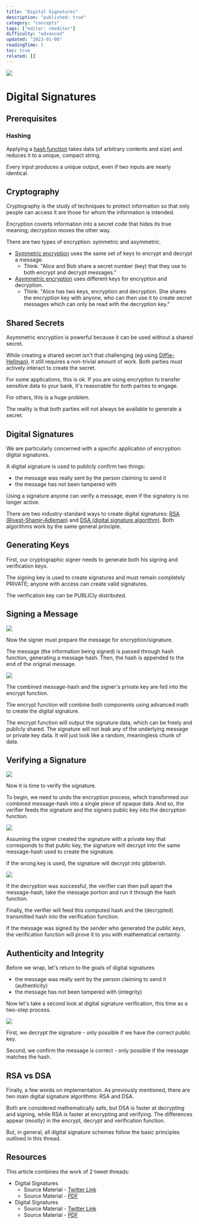 ```yaml
---
title: "Digital Signatures"
description: "published: true"
category: "concepts"
tags: ["editor: ckeditor"]
difficulty: "advanced"
updated: "2023-01-08"
readingTime: 5
toc: true
related: []
---
```


![](/images/digital-signatures-1.jpeg)

# Digital Signatures

## Prerequisites

### Hashing

Applying a [hash function](https://inevitableeth.com/home/concepts/hash) takes data (of arbitrary contents and size) and reduces it to a unique, compact string. 

Every input produces a unique output, even if two inputs are nearly identical.

## Cryptography

Cryptography is the study of techniques to protect information so that only people can access it are those for whom the information is intended. 

Encryption coverts information into a secret code that hides its true meaning; decryption moves the other way.

There are two types of encryption: symmetric and asymmetric. 

*   [Symmetric encryption](https://en.wikipedia.org/wiki/Symmetric-key_algorithm) uses the same set of keys to encrypt and decrypt a message.
    *   Think: "Alice and Bob share a secret number (key) that they use to both encrypt and decrypt messages."
*   [Asymmetric encryption](https://en.wikipedia.org/wiki/Public-key_cryptography) uses different keys for encryption and decryption.
    *   Think: "Alice has two keys, encryption and decryption. She shares the encryption key with anyone, who can then use it to create secret messages which can only be read with the decryption key."

## Shared Secrets

Asymmetric encryption is powerful because it can be used without a shared secret. 

While creating a shared secret isn't that challenging (eg using [Diffie-Hellman](https://en.wikipedia.org/wiki/Diffie%E2%80%93Hellman_key_exchange)), it still requires a non-trivial amount of work. Both parties must actively interact to create the secret.

For some applications, this is ok. If you are using encryption to transfer sensitive data to your bank, it's reasonable for both parties to engage. 

For others, this is a huge problem. 

The reality is that both parties will not always be available to generate a secret.

## Digital Signatures

We are particularly concerned with a specific application of encryption: digital signatures. 

A digital signature is used to publicly confirm two things: 

*   the message was really sent by the person claiming to send it
*   the message has not been tampered with

Using a signature anyone can verify a message, even if the signatory is no longer active.

There are two industry-standard ways to create digital signatures: [RSA (Rivest-Shamir-Adleman)](https://en.wikipedia.org/wiki/RSA_\(cryptosystem\)) and [DSA (digital signature algorithm)](https://en.wikipedia.org/wiki/Digital_Signature_Algorithm). Both algorithms work by the same general principle.

## Generating Keys

First, our cryptographic signer needs to generate both his signing and verification keys. 

The signing key is used to create signatures and must remain completely PRIVATE; anyone with access can create valid signatures. 

The verification key can be PUBLICly distributed.

## Signing a Message

![](/images/digital-signatures-2.jpeg)

Now the signer must prepare the message for encryption/signature. 

The message (the information being signed) is passed through hash function, generating a message hash. Then, the hash is appended to the end of the original message.

![](/images/digital-signatures-3.jpeg)

The combined message-hash and the signer's private key are fed into the encrypt function. 

The encrypt function will combine both components using advanced math to create the digital signature.

The encrypt function will output the signature data, which can be freely and publicly shared. The signature will not leak any of the underlying message or private key data. It will just look like a random, meaningless chunk of data.

## Verifying a Signature

![](/images/digital-signatures-4.jpeg)

Now it is time to verify the signature. 

To begin, we need to undo the encryption process, which transformed our combined message-hash into a single piece of opaque data. And so, the verifier feeds the signature and the signers public key into the decryption function.

![](/images/digital-signatures-5.jpeg)

Assuming the signer created the signature with a private key that corresponds to that public key, the signature will decrypt into the same message-hash used to create the signature. 

If the wrong key is used, the signature will decrypt into gibberish.

![](/images/digital-signatures-6.jpeg)

If the decryption was successful, the verifier can then pull apart the message-hash, take the message portion and run it through the hash function. 

Finally, the verifier will feed this computed hash and the (decrypted) transmitted hash into the verification function.

If the message was signed by the sender who generated the public keys, the verification function will prove it to you with mathematical certainty.

## Authenticity and Integrity

Before we wrap, let's return to the goals of digital signatures 

*   the message was really sent by the person claiming to send it (authenticity)
*   the message has not been tampered with (integrity)

Now let's take a second look at digital signature verification, this time as a two-step process. 

![](/images/digital-signatures-7.jpeg)

First, we decrypt the signature - only possible if we have the correct public key. 

Second, we confirm the message is correct - only possible if the message matches the hash.

## RSA vs DSA

Finally, a few words on implementation. As previously mentioned, there are two main digital signature algorithms: RSA and DSA. 

Both are considered mathematically safe, but DSA is faster at decrypting and signing, while RSA is faster at encrypting and verifying. The differences appear (mostly) in the encrypt, decrypt and verification function. 

But, in general, all digital signature schemes follow the basic principles outlined in this thread.

## Resources

This article combines the work of 2 tweet threads:

*   Digital Signatures
    *   Source Material - [Twitter Link](https://twitter.com/SalomonCrypto/status/1575127511066824704)
    *   Source Material - [PDF](/twitter-pdf-2022-09-28_digital_signatures.pdf)
*   Digital Signatures
    *   Source Material - [Twitter Link](https://twitter.com/SalomonCrypto/status/1593040051402784768)
    *   Source Material - [PDF](/twitter-pdf-2022-11-17_digital_signatures.pdf)
